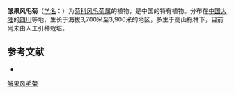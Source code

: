 {{Speciesbox
| name = 皱果风毛菊
| status = 
| status_system = 
| image =
| genus = Saussurea
| species = rhytidocarpa
| authority = Hand.-Mazz.
}}

'''皱果风毛菊'''（[[学名|学名]]：{{lang|la|''Saussurea rhytidocarpa''}}）为[[菊科|菊科]][[风毛菊属|风毛菊属]]的植物，是中国的特有植物。分布在[[中国大陆|中国大陆]]的[[四川|四川]]等地，生长于海拔3,700米至3,900米的地区，多生于高山栎林下，目前尚未由人工引种栽培。

== 参考文献 ==
<div class="references-small">
* {{cite web| url =http://www.bioinfo.cn/db05/KmzwSpecies.php?action=view&id=5431| title =皱果风毛菊| work =《中国高等植物数据库全库》| publisher =中国科学院微生物研究所| author =昆明植物研究所| accessdate =2009-02-24| deadurl =yes| archiveurl =https://web.archive.org/web/20160305052055/http://www.bioinfo.cn/db05/KmzwSpecies.php?action=view&id=5431| archivedate =2016年3月5日| df =}}
</div>
{{Taxonbar|from=Q15226987}}

[[Category:风毛菊属|皱果风毛菊]]


{{植物小作品}}